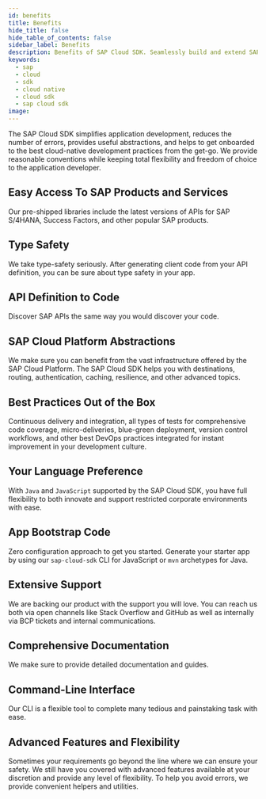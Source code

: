 ```yaml
---
id: benefits
title: Benefits
hide_title: false
hide_table_of_contents: false
sidebar_label: Benefits
description: Benefits of SAP Cloud SDK. Seamlessly build and extend SAP services and applications.
keywords:
  - sap
  - cloud
  - sdk
  - cloud native
  - cloud sdk
  - sap cloud sdk
image:
---
```


The SAP Cloud SDK simplifies application development, reduces the number of errors, provides useful abstractions, and helps to get onboarded to the best cloud-native development practices from the get-go.
We provide reasonable conventions while keeping total flexibility and freedom of choice to the application developer.

## Easy Access To SAP Products and Services

Our pre-shipped libraries include the latest versions of APIs for SAP S/4HANA, Success Factors, and other popular SAP products.

## Type Safety

We take type-safety seriously. After generating client code from your API definition, you can be sure about type safety in your app.

## API Definition to Code

Discover SAP APIs the same way you would discover your code.

## SAP Cloud Platform Abstractions

We make sure you can benefit from the vast infrastructure offered by the SAP Cloud Platform.
The SAP Cloud SDK helps you with destinations, routing, authentication, caching, resilience, and other advanced topics.

## Best Practices Out of the Box

Continuous delivery and integration, all types of tests for comprehensive code coverage, micro-deliveries, blue-green deployment, version control workflows, and other best DevOps practices integrated for instant improvement in your development culture.

## Your Language Preference

With `Java` and `JavaScript` supported by the SAP Cloud SDK, you have full flexibility to both innovate and support restricted corporate environments with ease.

## App Bootstrap Code

Zero configuration approach to get you started.
Generate your starter app by using our `sap-cloud-sdk` CLI for JavaScript or `mvn` archetypes for Java.

## Extensive Support

We are backing our product with the support you will love.
You can reach us both via open channels like Stack Overflow and GitHub as well as internally via BCP tickets and internal communications.

## Comprehensive Documentation

We make sure to provide detailed documentation and guides.

## Command-Line Interface

Our CLI is a flexible tool to complete many tedious and painstaking task with ease.

## Advanced Features and Flexibility

Sometimes your requirements go beyond the line where we can ensure your safety.
We still have you covered with advanced features available at your discretion and provide any level of flexibility.
To help you avoid errors, we provide convenient helpers and utilities.
